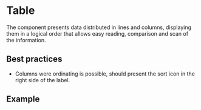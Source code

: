 
# Table

The component presents data distributed in lines and columns, displaying them in a logical order that allows easy reading, comparison and scan of the information.

## Best practices

- Columns were ordinating is possible, should present the sort icon in the right side of the label.
  <!-- - The [Pagination](/components/pagination) component must be presented only when is page navigation (more than 10 items). -->

## Example

<Demo src='pages/components/table/TableDefault' />
